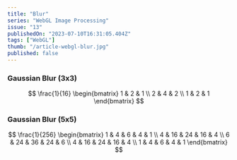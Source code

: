 ```yaml
---
title: "Blur"
series: "WebGL Image Processing"
issue: "13"
publishedOn: "2023-07-10T16:31:05.404Z"
tags: ["WebGL"]
thumb: "/article-webgl-blur.jpg"
published: false
---
```


<WebGLImageProcessingIntro />

### Gaussian Blur (3x3)
$$
\frac{1}{16}
\begin{bmatrix}
  1 & 2 & 1 \\
  2 & 4 & 2 \\
  1 & 2 & 1
\end{bmatrix}
$$


### Gaussian Blur (5x5)
$$
\frac{1}{256}
\begin{bmatrix}
  1 & 4 & 6 & 4 & 1 \\
  4 & 16 & 24 & 16 & 4 \\
  6 & 24 & 36 & 24 & 6 \\
  4 & 16 & 24 & 16 & 4 \\
  1 & 4 & 6 & 4 & 1
\end{bmatrix}
$$

